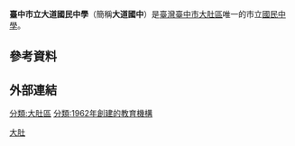 {{unreferenced|time=2018-12-10T06:19:08+00:00}}
{{Infobox School
|name           = 臺中市立大道國民中學
|other_name     = Taichung Municipal<br>Da-Dau Junior High School 
|image          =
|motto         =
|established    = 1962年11月1日
|type           = 市立國民中學
|affiliation    = [[臺中市政府|臺中市政府]]
|district       = {{TWN}}[[臺中市|臺中市]]
|grades         = 國一至國三
|principal      = 
|faculty        = 
|staff          = 
|enrollment     = 
|free_label    = 
|free_text     = 
|location       = 43252 臺中市大肚區大東里仁德路60號
|website        = {{URL|https://ddjhs.tc.edu.tw}}
}}
'''臺中市立大道國民中學'''（簡稱'''大道國中'''）是[[臺灣|臺灣]][[臺中市|臺中市]][[大肚區|大肚區]]唯一的市立[[國民中學|國民中學]]。

== 參考資料 ==
{{Reflist}}

== 外部連結 ==

{{臺中市國民中小學}}

[[Category:臺中市立國民中學|大肚]]
[[分類:大肚區|分類:大肚區]]
[[分類:1962年創建的教育機構|分類:1962年創建的教育機構]]
